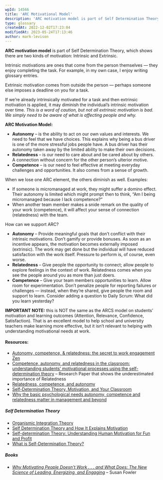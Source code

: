 ```yaml
---
wpId: 14566
title: 'ARC Motivational Model'
description: 'ARC motivation model is part of Self Determination Theory, which shows there are two kinds of motivation: Intrinsic and Extrinsic. Intrinsic motivations are ones that come from the person themselves — they enjoy completing the task. For example, in my own case, I enjoy writing glossary entries. Extrinsic motivation comes from outside the person — ...'
type: glossary
createdAt: 2022-12-02T17:23:04
modifiedAt: 2023-05-24T17:13:46
author: mark-levison
---
```



**ARC motivation model** is part of Self Determination Theory, which shows there are two kinds of motivation: Intrinsic and Extrinsic.

Intrinsic motivations are ones that come from the person themselves — they enjoy completing the task. For example, in my own case, I enjoy writing glossary entries.

Extrinsic motivation comes from outside the person — perhaps someone else imposes a deadline on you for a task.

If we’re already intrinsically motivated for a task and then extrinsic motivation is applied, it may diminish the individual’s intrinsic motivation over time. _This is a word of caution, but not all extrinsic motivation is bad. We simply need to be aware of what is affecting people and why._

**ARC Motivation Model:**

*   **Autonomy** – is the ability to act on our own values and interests. We need to feel that we have choices. This explains why being a bus driver is one of the more stressful jobs people have. A bus driver has their autonomy taken away by the limited ability to make their own decisions.
*   **Relatedness** – is our need to care about and be cared about by others. A connection without concern for the other person’s ulterior motive.
*   **Competence** – is our need to feel effective at meeting everyday challenges and opportunities. It also comes from a sense of growth.

When we lose one ARC element, the others diminish as well. Examples:

*   If someone is micromanaged at work, they might suffer a domino effect. Their autonomy is limited which might prompt then to think, “Am I being micromanaged because I lack competence?”
*   When another team member makes a snide remark on the quality of your work (competence), it will affect your sense of connection (relatedness) with the team.

How can we support ARC?

*   **Autonomy** – Provide meaningful goals that don’t conflict with their intrinsic motivations. Don’t gamify or provide bonuses. As soon as an incentive appears, the motivation becomes externally imposed (extrinsic). The work may get done but the individual will have reduced satisfaction with the work itself. Pressure to perform is, of course, even worse.
*   **Relatedness** – Give people the opportunity to connect; allow people to explore feelings in the context of work. Relatedness comes when you see the people around you as more than just doers.
*   **Competence** – Give your team members opportunities to learn. Allow room for experimentation. Don’t penalize people for reporting failures or challenges — instead, when they’re shared, give people the room and support to learn. Consider adding a question to Daily Scrum: What did you learn yesterday?

**IMPORTANT NOTE:** this is NOT the same as the ARCS model on students’ motivation and learning outcomes (Attention, Relevance, Confidence, Satisfaction). That is an excellent model to help school and university teachers make learning more effective, but it isn’t relevant to helping with understanding motivational needs at work.

#### Resources:

*   [Autonomy, competence, & relatedness: the secret to work engagement Zen](https://timelyapp.com/blog/autonomy-competence-relatedness)
*   [Competence, autonomy, and relatedness in the classroom: understanding students’ motivational processes using the self-determination theory](https://www.researchgate.net/publication/334585499_Competence_autonomy_and_relatedness_in_the_classroom_understanding_students'_motivational_processes_using_the_self-determination_theory) – Research Paper that shows the underestimated importance of Relatedness
*   [Relatedness, competence, and autonomy](https://baatz.io/2019/relatedness-competence-autonomy/)
*   [Self-Determination Theory, Motivation, and Your Classroom](https://teachanywhere.byu.edu/self-determination-theory-motivation-and-your-classroom)
*   [Why the basic psychological needs autonomy, competence and relatedness matter in management and beyond](https://www.ckju.net/en/dossier/why-basic-psychological-needs-autonomy-competence-and-relatedness-matter-management-and-beyond)

##### Self Determination Theory

*   [Organismic Integration Theory](https://neopragma.com/2014/06/organismic-integration-theory/)
*   [Self Determination Theory and How It Explains Motivation](https://positivepsychology.com/self-determination-theory/)
*   [Self-determination Theory: Understanding Human Motivation for Fun and Profit](https://leif.me/self-determination-theory-understanding-human-motivation-for-fun-and-profit/)
*   [What is Self-Determination Theory?](https://www.universityxp.com/blog/2021/2/9/what-is-self-determination-theory)

##### Books

*   [_Why Motivating People Doesn’t Work . . . and What Does: The New Science of Leading, Energizing, and Engaging_](https://www.amazon.ca/Motivating-People-Doesnt-Work-What/dp/1626569452/&tag=notesfromatoo-20) – Susan Fowler